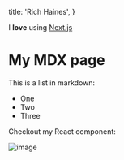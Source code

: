 
  title: 'Rich Haines',
}

I **love** using [Next.js](https://nextjs.org/)

# My MDX page
 
This is a list in markdown:
 
- One
- Two
- Three
 
Checkout my React component:

<Lovers />

![image](https://upload.wikimedia.org/wikipedia/commons/thumb/4/48/Markdown-mark.svg/1200px-Markdown-mark.svg.png)


